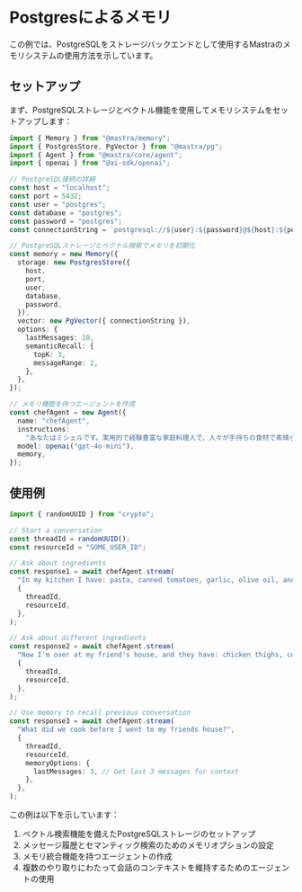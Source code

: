# Postgresによるメモリ

この例では、PostgreSQLをストレージバックエンドとして使用するMastraのメモリシステムの使用方法を示しています。

## セットアップ

まず、PostgreSQLストレージとベクトル機能を使用してメモリシステムをセットアップします：

```typescript
import { Memory } from "@mastra/memory";
import { PostgresStore, PgVector } from "@mastra/pg";
import { Agent } from "@mastra/core/agent";
import { openai } from "@ai-sdk/openai";

// PostgreSQL接続の詳細
const host = "localhost";
const port = 5432;
const user = "postgres";
const database = "postgres";
const password = "postgres";
const connectionString = `postgresql://${user}:${password}@${host}:${port}`;

// PostgreSQLストレージとベクトル検索でメモリを初期化
const memory = new Memory({
  storage: new PostgresStore({
    host,
    port,
    user,
    database,
    password,
  }),
  vector: new PgVector({ connectionString }),
  options: {
    lastMessages: 10,
    semanticRecall: {
      topK: 3,
      messageRange: 2,
    },
  },
});

// メモリ機能を持つエージェントを作成
const chefAgent = new Agent({
  name: "chefAgent",
  instructions:
    "あなたはミシェルです。実用的で経験豊富な家庭料理人で、人々が手持ちの食材で素晴らしい料理を作るのを手伝います。",
  model: openai("gpt-4o-mini"),
  memory,
});
```

## 使用例

```typescript
import { randomUUID } from "crypto";

// Start a conversation
const threadId = randomUUID();
const resourceId = "SOME_USER_ID";

// Ask about ingredients
const response1 = await chefAgent.stream(
  "In my kitchen I have: pasta, canned tomatoes, garlic, olive oil, and some dried herbs (basil and oregano). What can I make?",
  {
    threadId,
    resourceId,
  },
);

// Ask about different ingredients
const response2 = await chefAgent.stream(
  "Now I'm over at my friend's house, and they have: chicken thighs, coconut milk, sweet potatoes, and curry powder.",
  {
    threadId,
    resourceId,
  },
);

// Use memory to recall previous conversation
const response3 = await chefAgent.stream(
  "What did we cook before I went to my friends house?",
  {
    threadId,
    resourceId,
    memoryOptions: {
      lastMessages: 3, // Get last 3 messages for context
    },
  },
);
```

この例は以下を示しています：

1. ベクトル検索機能を備えたPostgreSQLストレージのセットアップ
2. メッセージ履歴とセマンティック検索のためのメモリオプションの設定
3. メモリ統合機能を持つエージェントの作成
4. 複数のやり取りにわたって会話のコンテキストを維持するためのエージェントの使用
